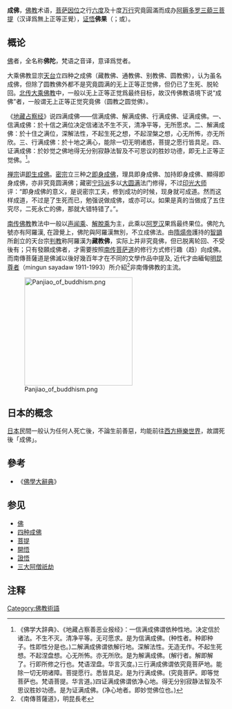 {{佛教}}
'''成佛'''，[[佛教|佛教]]术语，[[菩萨|菩萨]][[因位|因位]]之行[[六度|六度]]及十度[[万行|万行]]究竟圓滿而成办[[阿耨多罗三藐三菩提|阿耨多罗三藐三菩提]]（汉译爲無上正等正覺），[[证悟|证悟]]'''佛果'''（{{lang-sa|buddhatva}}；{{lang-pi|buddhatta}}或{{IAST|buddhabhāva}}）。

==概论==
[[佛|佛]]者，全名称'''佛陀'''，梵语{{IAST|buddha}}之音译，意译爲觉者。

大乘佛教显宗[[天台宗|天台]]立四种之成佛（藏教佛、通教佛、别教佛、圆教佛），认为虽名成佛，但除了圆教佛外都不是究竟圆满的无上正等正觉佛，但仍已了生死、脱轮回。[[北传佛教|北传]][[大乘佛教|大乘佛教]]中，一般以无上正等正觉爲最终目标，故汉传佛教语境下说“成佛”者，一般谓无上正等正觉究竟佛（圆教之圆觉佛）。

《[[地藏占察经|地藏占察经]]》说四满成佛——信满成佛、解满成佛、行满成佛、证满成佛。一、信满成佛：於十信之满位决定信诸法不生不灭，清净平等，无所愿求。二、解满成佛：於十住之满位，深解法性，不起生死之想，不起涅槃之想，心无所怖，亦无所欣。三、行满成佛：於十地之满心，能除一切无明诸惑，菩提之愿行皆具足。四、证满成佛：於妙觉之佛地得无分别寂静法智及不可思议的胜妙功德，即无上正等正觉佛。<ref>《佛学大辞典》、《地藏占察善恶业报经》：一信满成佛谓依种性地。决定信於诸法。不生不灭。清净平等。无可愿求。是为信满成佛。(种性者。种即种子。性即性分是也。)二解满成佛谓依解行地。深解法性。无造无作。不起生死想。不起涅盘想。心无所怖。亦无所欣。是为解满成佛。(解行者。解即解了。行即所修之行也。梵语涅盘。华言灭度。)三行满成佛谓依究竟菩萨地。能除一切无明诸障。菩提愿行。悉皆具足。是为行满成佛。(究竟菩萨。即等觉菩萨也。梵语菩提。华言道。)四证满成佛谓依净心地。得无分别寂静法智及不思议胜妙功德。是为证满成佛。(净心地者。即妙觉佛位也。)</ref>。

[[禅宗|禅宗]]讲[[即生成佛|即生成佛]]。[[密宗|密宗]]立三种之[[即身成佛|即身成佛]]，理具即身成佛、加持即身成佛、顯得即身成佛，亦非究竟圆满佛；藏密[[宁玛派|宁玛派]]多以[[大圆满|大圆满]]法门修得，不过[[印光大师|印光大师]]评：“即身成佛的意义，是说密宗工夫，修到成功的时候，现身就可成道。然而这样成道，不过是了生死而已，勉强说做成佛，或亦可以。如果是真的当做成了五住究尽，二死永亡的佛，那就大错特错了。”。

[[南传佛教|南传佛教]]教法中一般以[[声闻乘|声闻乘]]、[[解脫乘|解脫乘]]为主，此乘以[[阿罗汉|阿罗汉]]果爲最终果位。佛陀九號亦有阿羅漢, 在證覺上，佛陀與阿羅漢無別，不立成佛法。由[[隋炀帝|隋煬帝]]護持的[[智顗|智顗]]所創立的天台宗[[判教|判教]]称阿羅漢为'''藏教佛'''，实际上并非究竟佛，但已脱离轮回、不受後有；只有發願成佛者，才需要按照[[南传菩萨道|南传菩萨道]]的修行方式修行趣（趋）向成佛。而南傳菩薩道是佛滅以後好幾百年才在不同的文學作品中提及, 近代才由緬甸[[明昆尊者|明昆尊者]]（mingun sayadaw 1911-1993）所介紹<ref>《南傳菩薩道》，明昆長老</ref>非南傳佛教的主流。

[[File:Panjiao_of_buddhism.png|250px]]

==日本的概念==
{{seealso|:jp:成仏#日本文化のなかでの「成仏」}}
[[日本|日本]]民間一般认为任何人死亡後，不論生前善惡，均能前往[[西方極樂世界|西方極樂世界]]，故謂死後「成佛」。

==參考==
*《[[佛學大辭典|佛學大辭典]]》

==参见==
*[[佛|佛]]
*[[四种成佛|四种成佛]]
*[[菩提|菩提]]
*[[開悟|開悟]]
*[[證悟|證悟]]
*[[三大阿僧祇劫|三大阿僧祇劫]]

==注释==
{{reflist}}

[[Category:佛教術語|Category:佛教術語]]